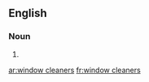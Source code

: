 ==English==

===Noun===
{{head|en|head=[[window]] [[cleaner]]s}}

# {{plural of|window cleaner}}

[[ar:window cleaners]]
[[fr:window cleaners]]